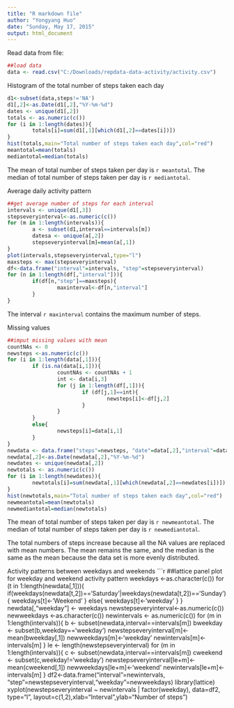 ```yaml
---
title: "R markdown file"
author: "Yongyang Huo"
date: "Sunday, May 17, 2015"
output: html_document
---
```


Read data from file:

```r
##load data
data <- read.csv("C:/Downloads/repdata-data-activity/activity.csv")
```

Histogram of the total number of steps taken each day

```r
d1<-subset(data,steps!='NA')
d1[,2]<-as.Date(d1[,2],"%Y-%m-%d")
dates <- unique(d1[,2])
totals <- as.numeric(c())
for (i in 1:length(dates)){
        totals[i]=sum(d1[,1][which(d1[,2]==dates[i])])
}
hist(totals,main="Total number of steps taken each day",col="red")
meantotal=mean(totals)
mediantotal=median(totals)
```
The mean of total number of steps taken per day is `r meantotal`.
The median of total number of steps taken per day is `r mediantotal`.

Average daily activity pattern

```r
##get average number of steps for each interval
intervals <- unique(d1[,3])
stepseveryinterval<-as.numeric(c())
for (m in 1:length(intervals)){
        a <- subset(d1,interval==intervals[m])
        datesa <- unique(a[,2])
        stepseveryinterval[m]=mean(a[,1])
}
plot(intervals,stepseveryinterval,type="l")
maxsteps <- max(stepseveryinterval)
df<-data.frame("interval"=intervals, "step"=stepseveryinterval)
for (n in 1:length(df[,"interval"])){
        if(df[n,"step"]==maxsteps){
                maxinterval<-df[n,"interval"]
        }
}
```
The interval `r maxinterval` contains the maximum number of steps.

Missing values

```r
##imput missing values with mean
countNAs <- 0
newsteps <-as.numeric(c())
for (i in 1:length(data[,1])){
        if (is.na(data[i,1])){
                countNAs <- countNAs + 1
                int <- data[i,3]
                for (j in 1:length(df[,1])){
                        if (df[j,1]==int){
                                newsteps[i]<-df[j,2]
                        }
                }
        }
        else{
                newsteps[i]=data[i,1]
        }
}
newdata <- data.frame("steps"=newsteps, "date"=data[,2],"interval"=data[,3])
newdata[,2]<-as.Date(newdata[,2],"%Y-%m-%d")
newdates <- unique(newdata[,2])
newtotals <- as.numeric(c())
for (i in 1:length(newdates)){
        newtotals[i]=sum(newdata[,1][which(newdata[,2]==newdates[i])])
}
hist(newtotals,main="Total number of steps taken each day",col="red")
newmeantotal=mean(newtotals)
newmediantotal=median(newtotals)
```
The mean of total number of steps taken per day is `r newmeantotal`.
The median of total number of steps taken per day is `r newmediantotal`.

The total numbers of steps increase because all the NA values are replaced with mean numbers.
The mean remains the same, and the median is the same as the mean because the data set is more evenly distributed.

Activity patterns between weekdays and weekends
```r
##lattice panel plot for weekday and weekend activity pattern
weekdays <-as.character(c())
for (t in 1:length(newdata[,1])){
        if(weekdays(newdata[t,2])=='Saturday'|weekdays(newdata[t,2])=='Sunday'){
                weekdays[t]<-'Weekend'
           }
        else{
                weekdays[t]<-'weekday'
        }
}
newdata[,"weekday"] <- weekdays
newstepseveryinterval<-as.numeric(c())
newweekdays <-as.character(c())
newintervals <- as.numeric(c())
for (m in 1:length(intervals)){
        b <- subset(newdata,interval==intervals[m])
        bweekday <- subset(b,weekday=='weekday')
        newstepseveryinterval[m]<-mean(bweekday[,1])
        newweekdays[m]<-'weekday'
        newintervals[m]<-intervals[m]
}
le <- length(newstepseveryinterval)
for (m in 1:length(intervals)){
        c <- subset(newdata,interval==intervals[m])
        cweekend <- subset(c,weekday!='weekday')
        newstepseveryinterval[le+m]<-mean(cweekend[,1])
        newweekdays[le+m]<-'weekend'
        newintervals[le+m]<-intervals[m]
}
df2<-data.frame("interval"=newintervals, "step"=newstepseveryinterval,"weekday"=newweekdays)
library(lattice)
xyplot(newstepseveryinterval ~ newintervals | factor(weekday), data=df2, type="l", layout=c(1,2),xlab="Interval",ylab="Number of steps")
